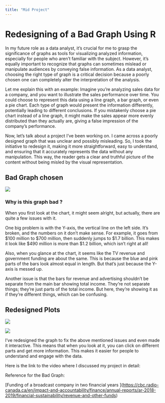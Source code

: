 ```yaml
---
title: "Mid Project"
---
```


# Redesigning of a Bad Graph Using R

In my future role as a data analyst, it's crucial for me to grasp the significance of graphs as tools for visualizing analyzed information, especially for people who aren't familiar with the subject. However, it's equally important to recognize that graphs can sometimes mislead or manipulate audiences by conveying false information. As a data analyst, choosing the right type of graph is a critical decision because a poorly chosen one can completely alter the interpretation of the analysis.

Let me explain this with an example: Imagine you're analyzing sales data for a company, and you want to illustrate the sales performance over time. You could choose to represent this data using a line graph, a bar graph, or even a pie chart. Each type of graph would present the information differently, potentially leading to different conclusions. If you mistakenly choose a pie chart instead of a line graph, it might make the sales appear more evenly distributed than they actually are, giving a false impression of the company's performance.

Now, let's talk about a project I've been working on. I came across a poorly designed graph that was unclear and possibly misleading. So, I took the initiative to redesign it, making it more straightforward, easy to understand, and ensuring that it accurately represents the data without any manipulation. This way, the reader gets a clear and truthful picture of the content without being misled by the visual representation.

## Bad Graph chosen

![](images/Screenshot (14).png)

### Why is this graph bad ?

When you first look at the chart, it might seem alright, but actually, there are quite a few issues with it.

One big problem is with the Y-axis, the vertical line on the left side. It's broken, and the numbers on it don't make sense. For example, it goes from \$100 million to \$700 million, then suddenly jumps to \$1.7 billion. This makes it look like \$490 million is more than \$1.2 billion, which isn't right at all!

Also, when you glance at the chart, it seems like the TV revenue and government funding are about the same. This is because the blue and pink parts of the bars look almost equal in length. But that's just because the Y-axis is messed up.

Another issue is that the bars for revenue and advertising shouldn't be separate from the main bar showing total income. They're not separate things; they're just parts of the total income. But here, they're showing it as if they're different things, which can be confusing.

## Redesigned Plots

![](images/newplot.png)

![](images/newplot1.png)

I've redesigned the graph to fix the above mentioned issues and even made it interactive. This means that when you look at it, you can click on different parts and get more information. This makes it easier for people to understand and engage with the data.

Here is the link to the video where I discussed my project in detail:

Reference for the Bad Graph:

\[Funding of a broadcast company in two financial years \](<https://cbc.radio-canada.ca/en/impact-and-accountability/finance/annual-reports/ar-2018-2019/financial-sustainability/revenue-and-other-funds>)
